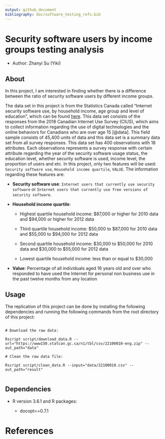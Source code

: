 ```yaml
---
output: github_document
bibliography: doc/software_testing_refs.bib
---
```


# Security software users by income groups testing analysis

- Author: Zhanyi Su (Yiki)

## About

In this project, I am interested in finding whether there is a difference between the ratio of security software users by different income groups. 

The data set in this project is from the Statistics Canada called "Internet security software use, by household income, age group and level of education", which can be found [here](https://open.canada.ca/data/en/dataset/6e45b085-1fbf-4ba4-881b-f4eebbb3764e). This data set consists of the responses from the 2018 Canadian Internet Use Survey (CIUS), which aims to collect information regarding the use of digital technologies and the online behaviors for Canadians who are over age 15 [@data]. This field sample consists of 45,400 units of data and this data set is a summary data set from all survey responses. This data set has 400 observations with 18 attributes. Each observations represents a survey response with certain attribute regarding the year of the security software usage status, the education level, whether security software is used, income level, the proportion of users and etc. In this project, only two features will be used: `Security software use`, `Household income quartile`, `VALUE`. The information regarding these features are:

- **Security software use**: `Internet users that currently use security software` or `Internet users that currently use free versions of security software`.

- **Household income quartile**: 

  + Highest quartile household income: $87,000 or higher for 2010 data and $94,000 or higher for 2012 data
  
  + Third quartile household income: $50,000 to $87,000 for 2010 data and $55,000 to $94,000 for 2012 data
  
  + Second quartile household income: $30,000 to $50,000 for 2010 data and $30,000 to $55,000 for 2012 data
  
  + Lowest quartile household income: less than or equal to $30,000
  
- **Value**: Percentage of all individuals aged 16 years old and over who responded to have used the Internet for personal non business use in the past twelve months from any location



## Usage

The replication of this project can be done by installing the following dependencies and running the following commands from the root directory of this project:

```

# Download the raw data:

Rscript script/download_data.R --url="https://www150.statcan.gc.ca/n1/tbl/csv/22100010-eng.zip" --out_path="data"

# Clean the raw data file:

Rscript script/clean_data.R --input="data/22100010.csv" --out_path="result"


```


## Dependencies

* R version 3.6.1 and R packages:

  + docopt==0.7.1


# References